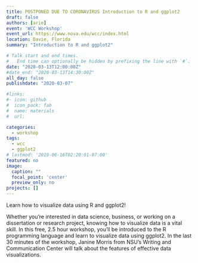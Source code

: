 ```yaml
---
title: POSTPONED DUE TO CORONAVIRUS Introduction to R and ggplot2
draft: false
authors: [arie]
event: 'WCC Workshop'
event_url: https://www.nova.edu/wcc/index.html
location: Davie, Florida
summary: "Introduction to R and ggplot2"

# Talk start and end times.
#   End time can optionally be hidden by prefixing the line with `#`.
date: "2020-03-13T12:00:00Z"
#date_end: "2020-03-13T14:30:00Z"
all_day: false
publishdate: "2020-03-07"

#links:
#- icon: github
#  icon_pack: fab
#  name: materials
#  url:

categories:
  - workshop
tags:
  - wcc
  - ggplot2
# lastmod: '2019-06-16T02:20:01-07:00'
featured: no
image:
  caption: ""
  focal_point: 'center'
  preview_only: no
projects: []
---
```


Learn how to visualize data using R and ggplot2!

Whether you’re interested in data science, business, or working on a dissertation or research project, knowing how to visualize data is a vital skill. In this free, 2.5 hour workshop, you’ll be introduced to the R programming language and learn to visualize data using ggplot2. In the last 30 minutes of the workshop, Janine Morris from NSU's Writing and Communication Center will talk about the features of effective data visualizations.



